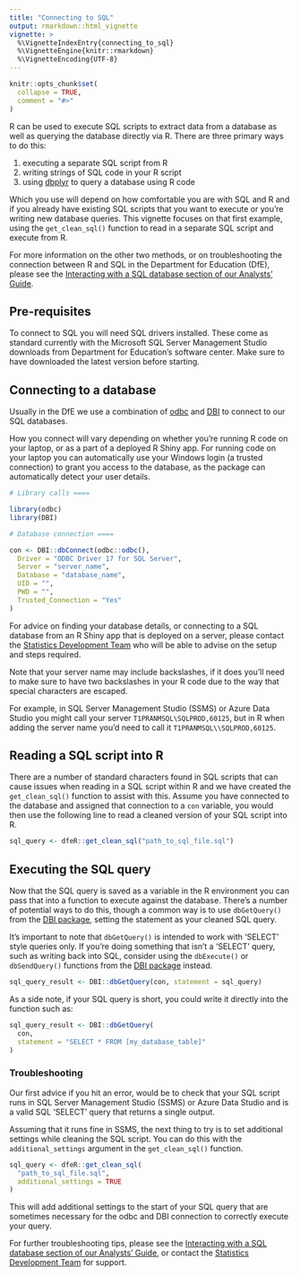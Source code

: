```yaml
---
title: "Connecting to SQL"
output: rmarkdown::html_vignette
vignette: >
  %\VignetteIndexEntry{connecting_to_sql}
  %\VignetteEngine{knitr::rmarkdown}
  %\VignetteEncoding{UTF-8}
---
```


```r
knitr::opts_chunk$set(
  collapse = TRUE,
  comment = "#>"
)
```

R can be used to execute SQL scripts to extract data from a database as well as querying the database directly via R. There are three primary ways to do this:

1. executing a separate SQL script from R
2. writing strings of SQL code in your R script
3. using [dbplyr](https://dbplyr.tidyverse.org/) to query a database using R code

Which you use will depend on how comfortable you are with SQL and R and if you already have existing SQL scripts that you want to execute or you’re writing new database queries. This vignette focuses on that first example, using the `get_clean_sql()` function to read in a separate SQL script and execute from R.

For more information on the other two methods, or on troubleshooting the connection between R and SQL in the Department for Education (DfE), please see the [Interacting with a SQL database section of our Analysts' Guide](https://dfe-analytical-services.github.io/analysts-guide/learning-development/r.html#interacting-with-a-sql-database-from-within-r-scripts).

## Pre-requisites

To connect to SQL you will need SQL drivers installed. These come as standard currently with the Microsoft SQL Server Management Studio downloads from Department for Education's software center. Make sure to have downloaded the latest version before starting.

## Connecting to a database

Usually in the DfE we use a combination of [odbc](https://odbc.r-dbi.org/) and [DBI](https://dbi.r-dbi.org/) to connect to our SQL databases.

How you connect will vary depending on whether you're running R code on your laptop, or as a part of a deployed R Shiny app. For running code on your laptop you can automatically use your Windows login (a trusted connection) to grant you access to the database, as the package can automatically detect your user details.

```r
# Library calls ====

library(odbc)
library(DBI)

# Database connection ====

con <- DBI::dbConnect(odbc::odbc(),
  Driver = "ODBC Driver 17 for SQL Server",
  Server = "server_name",
  Database = "database_name",
  UID = "",
  PWD = "",
  Trusted_Connection = "Yes"
)
```

For advice on finding your database details, or connecting to a SQL database from an R Shiny app that is deployed on a server, please contact the [Statistics Development Team](mailto:statistics.development@education.gov.uk) who will be able to advise on the setup and steps required.

Note that your server name may include backslashes, if it does you'll need to make sure to have two backslashes in your R code due to the way that special characters are escaped. 

For example, in SQL Server Management Studio (SSMS) or Azure Data Studio you might call your server `T1PRANMSQL\SQLPROD,60125`, but in R when adding the server name you'd need to call it `T1PRANMSQL\\SQLPROD,60125`.

## Reading a SQL script into R

There are a number of standard characters found in SQL scripts that can cause issues when reading in a SQL script within R and we have created the `get_clean_sql()` function to assist with this. Assume you have connected to the database and assigned that connection to a `con` variable, you would then use the following line to read a cleaned version of your SQL script into R.

```r
sql_query <- dfeR::get_clean_sql("path_to_sql_file.sql")
```

## Executing the SQL query

Now that the SQL query is saved as a variable in the R environment you can pass that into a function to execute against the database. There's a number of potential ways to do this, though a common way is to use `dbGetQuery()` from the [DBI package](https://dbi.r-dbi.org/), setting the statement as your cleaned SQL query.

It's important to note that `dbGetQuery()` is intended to work with 'SELECT' style queries only. If you're doing something that isn't a 'SELECT' query, such as writing back into SQL, consider using the `dbExecute()` or `dbSendQuery()` functions from the [DBI package](https://dbi.r-dbi.org/) instead.

```r
sql_query_result <- DBI::dbGetQuery(con, statement = sql_query)
```

As a side note, if your SQL query is short, you could write it directly into the function such as:

```r
sql_query_result <- DBI::dbGetQuery(
  con,
  statement = "SELECT * FROM [my_database_table]"
)
```

### Troubleshooting

Our first advice if you hit an error, would be to check that your SQL script runs in SQL Server Management Studio (SSMS) or Azure Data Studio and is a valid SQL 'SELECT' query that returns a single output.

Assuming that it runs fine in SSMS, the next thing to try is to set additional settings while cleaning the SQL script. You can do this with the `additional_settings` argument in the `get_clean_sql()` function.

```r
sql_query <- dfeR::get_clean_sql(
  "path_to_sql_file.sql",
  additional_settings = TRUE
)
```

This will add additional settings to the start of your SQL query that are sometimes necessary for the odbc and DBI connection to correctly execute your query. 

For further troubleshooting tips, please see the [Interacting with a SQL database section of our Analysts' Guide](https://dfe-analytical-services.github.io/analysts-guide/learning-development/r.html#interacting-with-a-sql-database-from-within-r-scripts), or contact the [Statistics Development Team](mailto:statistics.development@education.gov.uk) for support.
